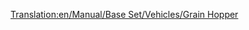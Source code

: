 [[Translation:en/Manual/Base Set/Vehicles/Grain Hopper]]
{{nl/Wagons|Naam=Graanwagon
|Afbeelding=[[File:en/Grainhopper.png]]
|NormaalKosten=£1,066 ($2,132)
|NormaalGewicht=19 / 49 t
|NormaalCapaciteit=30 ton graan
|MonoKosten="
|MonoGewicht=19 / 54 t
|MonoCapaciteit=35 ton graan
|MagKosten="
|MagGewicht=19 / 56 t
|MagCapaciteit=37 ton graan
|Omschrijving=Let op dat de vee- en graanwagons een verschillende capaciteit hebben. Bij een gecombineerde trein kan je dit compenseren door van het ene type meer wagons te gebruiken dan van het andere.
}}